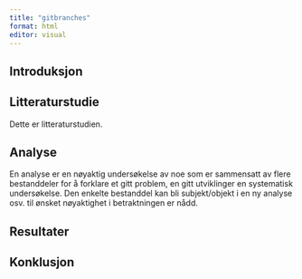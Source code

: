 ```yaml
---
title: "gitbranches"
format: html
editor: visual
---
```


## Introduksjon

## Litteraturstudie

Dette er litteraturstudien.

## Analyse

En analyse er en nøyaktig undersøkelse av noe som er sammensatt av flere bestanddeler for å forklare et gitt problem, en gitt utviklinger en systematisk undersøkelse.
Den enkelte bestanddel kan bli subjekt/objekt i en ny analyse osv.
til ønsket nøyaktighet i betraktningen er nådd.

## Resultater

## Konklusjon
